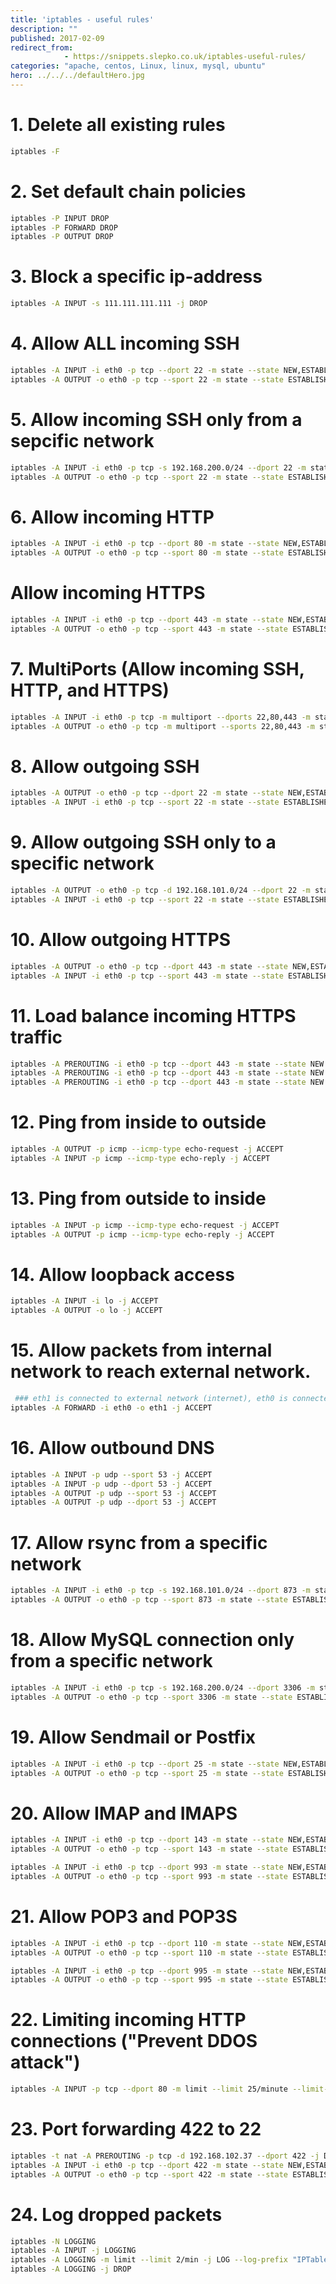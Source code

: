 ```yaml
---
title: 'iptables - useful rules'
description: ""
published: 2017-02-09
redirect_from:
            - https://snippets.slepko.co.uk/iptables-useful-rules/
categories: "apache, centos, Linux, linux, mysql, ubuntu"
hero: ../../../defaultHero.jpg
---
```

# 1. Delete all existing rules

```bash
iptables -F
```

# 2. Set default chain policies

```bash
iptables -P INPUT DROP
iptables -P FORWARD DROP
iptables -P OUTPUT DROP
```

# 3. Block a specific ip-address

```bash
iptables -A INPUT -s 111.111.111.111 -j DROP
```

# 4. Allow ALL incoming SSH

```bash
iptables -A INPUT -i eth0 -p tcp --dport 22 -m state --state NEW,ESTABLISHED -j ACCEPT
iptables -A OUTPUT -o eth0 -p tcp --sport 22 -m state --state ESTABLISHED -j ACCEPT
```

# 5. Allow incoming SSH only from a sepcific network

```bash
iptables -A INPUT -i eth0 -p tcp -s 192.168.200.0/24 --dport 22 -m state --state NEW,ESTABLISHED -j ACCEPT
iptables -A OUTPUT -o eth0 -p tcp --sport 22 -m state --state ESTABLISHED -j ACCEPT
```

# 6. Allow incoming HTTP

```bash
iptables -A INPUT -i eth0 -p tcp --dport 80 -m state --state NEW,ESTABLISHED -j ACCEPT
iptables -A OUTPUT -o eth0 -p tcp --sport 80 -m state --state ESTABLISHED -j ACCEPT
```

# Allow incoming HTTPS

```bash
iptables -A INPUT -i eth0 -p tcp --dport 443 -m state --state NEW,ESTABLISHED -j ACCEPT
iptables -A OUTPUT -o eth0 -p tcp --sport 443 -m state --state ESTABLISHED -j ACCEPT
```

# 7. MultiPorts (Allow incoming SSH, HTTP, and HTTPS)

```bash
iptables -A INPUT -i eth0 -p tcp -m multiport --dports 22,80,443 -m state --state NEW,ESTABLISHED -j ACCEPT
iptables -A OUTPUT -o eth0 -p tcp -m multiport --sports 22,80,443 -m state --state ESTABLISHED -j ACCEPT
```

# 8. Allow outgoing SSH

```bash
iptables -A OUTPUT -o eth0 -p tcp --dport 22 -m state --state NEW,ESTABLISHED -j ACCEPT
iptables -A INPUT -i eth0 -p tcp --sport 22 -m state --state ESTABLISHED -j ACCEPT
```

# 9. Allow outgoing SSH only to a specific network

```bash
iptables -A OUTPUT -o eth0 -p tcp -d 192.168.101.0/24 --dport 22 -m state --state NEW,ESTABLISHED -j ACCEPT
iptables -A INPUT -i eth0 -p tcp --sport 22 -m state --state ESTABLISHED -j ACCEPT
```

# 10. Allow outgoing HTTPS

```bash
iptables -A OUTPUT -o eth0 -p tcp --dport 443 -m state --state NEW,ESTABLISHED -j ACCEPT
iptables -A INPUT -i eth0 -p tcp --sport 443 -m state --state ESTABLISHED -j ACCEPT
```

# 11. Load balance incoming HTTPS traffic

```bash
iptables -A PREROUTING -i eth0 -p tcp --dport 443 -m state --state NEW -m nth --counter 0 --every 3 --packet 0 -j DNAT --to-destination 192.168.1.101:443
iptables -A PREROUTING -i eth0 -p tcp --dport 443 -m state --state NEW -m nth --counter 0 --every 3 --packet 1 -j DNAT --to-destination 192.168.1.102:443
iptables -A PREROUTING -i eth0 -p tcp --dport 443 -m state --state NEW -m nth --counter 0 --every 3 --packet 2 -j DNAT --to-destination 192.168.1.103:443
```

# 12. Ping from inside to outside

```bash
iptables -A OUTPUT -p icmp --icmp-type echo-request -j ACCEPT
iptables -A INPUT -p icmp --icmp-type echo-reply -j ACCEPT
```

# 13. Ping from outside to inside

```bash
iptables -A INPUT -p icmp --icmp-type echo-request -j ACCEPT
iptables -A OUTPUT -p icmp --icmp-type echo-reply -j ACCEPT
```

# 14. Allow loopback access

```bash
iptables -A INPUT -i lo -j ACCEPT
iptables -A OUTPUT -o lo -j ACCEPT
```

# 15. Allow packets from internal network to reach external network.

```bash
 ### eth1 is connected to external network (internet), eth0 is connected to internal network (192.168.1.x)
iptables -A FORWARD -i eth0 -o eth1 -j ACCEPT
```

# 16. Allow outbound DNS

```bash
iptables -A INPUT -p udp --sport 53 -j ACCEPT
iptables -A INPUT -p udp --dport 53 -j ACCEPT
iptables -A OUTPUT -p udp --sport 53 -j ACCEPT
iptables -A OUTPUT -p udp --dport 53 -j ACCEPT
```

# 17. Allow rsync from a specific network

```bash
iptables -A INPUT -i eth0 -p tcp -s 192.168.101.0/24 --dport 873 -m state --state NEW,ESTABLISHED -j ACCEPT
iptables -A OUTPUT -o eth0 -p tcp --sport 873 -m state --state ESTABLISHED -j ACCEPT
```

# 18. Allow MySQL connection only from a specific network

```bash
iptables -A INPUT -i eth0 -p tcp -s 192.168.200.0/24 --dport 3306 -m state --state NEW,ESTABLISHED -j ACCEPT
iptables -A OUTPUT -o eth0 -p tcp --sport 3306 -m state --state ESTABLISHED -j ACCEPT
```

# 19. Allow Sendmail or Postfix

```bash
iptables -A INPUT -i eth0 -p tcp --dport 25 -m state --state NEW,ESTABLISHED -j ACCEPT
iptables -A OUTPUT -o eth0 -p tcp --sport 25 -m state --state ESTABLISHED -j ACCEPT
```

# 20. Allow IMAP and IMAPS

```bash
iptables -A INPUT -i eth0 -p tcp --dport 143 -m state --state NEW,ESTABLISHED -j ACCEPT
iptables -A OUTPUT -o eth0 -p tcp --sport 143 -m state --state ESTABLISHED -j ACCEPT

iptables -A INPUT -i eth0 -p tcp --dport 993 -m state --state NEW,ESTABLISHED -j ACCEPT
iptables -A OUTPUT -o eth0 -p tcp --sport 993 -m state --state ESTABLISHED -j ACCEPT
```

# 21. Allow POP3 and POP3S

```bash
iptables -A INPUT -i eth0 -p tcp --dport 110 -m state --state NEW,ESTABLISHED -j ACCEPT
iptables -A OUTPUT -o eth0 -p tcp --sport 110 -m state --state ESTABLISHED -j ACCPET

iptables -A INPUT -i eth0 -p tcp --dport 995 -m state --state NEW,ESTABLISHED -j ACCEPT
iptables -A OUTPUT -o eth0 -p tcp --sport 995 -m state --state ESTABLISHED -j ACCEPT
```

# 22. Limiting incoming HTTP connections ("Prevent DDOS attack")

```bash
iptables -A INPUT -p tcp --dport 80 -m limit --limit 25/minute --limit-burst 100 -j ACCEPT
```

# 23. Port forwarding 422 to 22

```bash
iptables -t nat -A PREROUTING -p tcp -d 192.168.102.37 --dport 422 -j DNAT --to 192.168.102.37:22
iptables -A INPUT -i eth0 -p tcp --dport 422 -m state --state NEW,ESTABLISHED -j ACCEPT
iptables -A OUTPUT -o eth0 -p tcp --sport 422 -m state --state ESTABLISHED -j ACCEPT
```

# 24. Log dropped packets

```bash
iptables -N LOGGING
iptables -A INPUT -j LOGGING
iptables -A LOGGING -m limit --limit 2/min -j LOG --log-prefix "IPTables Packet Dropped: " --log-level 7
iptables -A LOGGING -j DROP
```
